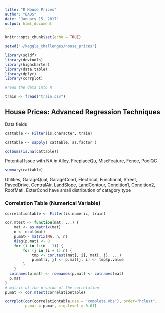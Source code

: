 ```yaml
---
title: "R House Prices"
author: "BADS"
date: "January 15, 2017"
output: html_document
---
```


```r
knitr::opts_chunk$set(echo = TRUE)

setwd("~/kaggle_challenges/house_prices")

library(sqldf)
library(devtools)
library(highcharter)
library(data.table)
library(dplyr)
library(corrplot)

#read the data into R

train <- fread("train.csv")
```

## House Prices: Advanced Regression Techniques

Data fields


```r

cattable <- Filter(is.character, train)

cattable <- sapply( cattable, as.factor )

colSums(is.na(cattable))

```

Potential Issue with NA in Alley, FireplaceQu, MiscFeature, Fence, PoolQC

```r

summary(cattable)

```

Utilities, GarageQual, GarageCond, Electrical, Functional, Street, PavedDrive, CentralAir, LandSlope, LandContour, Condition1, Condition2, RoofMatl, ExterCond have small distribution of catagory type

### Correlation Table (Numerical Variable)


```r

correlationtable <- Filter(is.numeric, train)

cor.mtest <- function(mat, ...) {
    mat <- as.matrix(mat)
    n <- ncol(mat)
    p.mat<- matrix(NA, n, n)
    diag(p.mat) <- 0
    for (i in 1:(n - 1)) {
        for (j in (i + 1):n) {
            tmp <- cor.test(mat[, i], mat[, j], ...)
            p.mat[i, j] <- p.mat[j, i] <- tmp$p.value
        }
    }
  colnames(p.mat) <- rownames(p.mat) <- colnames(mat)
  p.mat
}
# matrix of the p-value of the correlation
p.mat <- cor.mtest(correlationtable)

corrplot(cor(correlationtable,use = "complete.obs"), order="hclust", 
         p.mat = p.mat, sig.level = 0.01)

```

